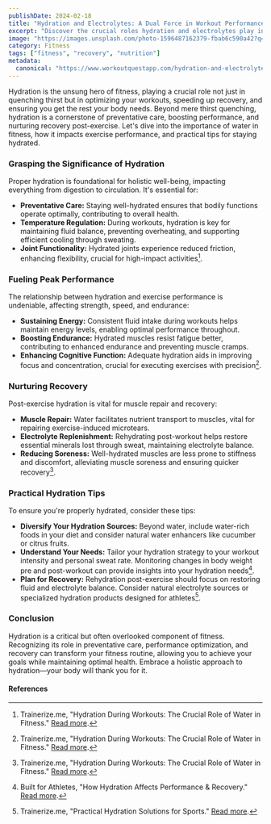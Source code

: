```yaml
---
publishDate: 2024-02-18
title: "Hydration and Electrolytes: A Dual Force in Workout Performance and Recovery"
excerpt: "Discover the crucial roles hydration and electrolytes play in enhancing athletic performance and accelerating recovery, ensuring your fitness journey is both effective and safe."
image: "https://images.unsplash.com/photo-1596487162379-fbab6c590a42?q=80&w=1932&auto=format&fit=crop&ixlib=rb-4.0.3&ixid=M3wxMjA3fDB8MHxwaG90by1wYWdlfHx8fGVufDB8fHx8fA%3D%3D"
category: Fitness
tags: ["fitness", "recovery", "nutrition"]
metadata:
  canonical: "https://www.workoutquestapp.com/hydration-and-electrolytes-a-dual-force-in-workout-performance-and-recovery"
---
```


Hydration is the unsung hero of fitness, playing a crucial role not just in quenching thirst but in optimizing your workouts, speeding up recovery, and ensuring you get the rest your body needs. Beyond mere thirst quenching, hydration is a cornerstone of preventative care, boosting performance, and nurturing recovery post-exercise. Let's dive into the importance of water in fitness, how it impacts exercise performance, and practical tips for staying hydrated.

### Grasping the Significance of Hydration

Proper hydration is foundational for holistic well-being, impacting everything from digestion to circulation. It's essential for:

- **Preventative Care:** Staying well-hydrated ensures that bodily functions operate optimally, contributing to overall health.
- **Temperature Regulation:** During workouts, hydration is key for maintaining fluid balance, preventing overheating, and supporting efficient cooling through sweating.
- **Joint Functionality:** Hydrated joints experience reduced friction, enhancing flexibility, crucial for high-impact activities[^1].

### Fueling Peak Performance

The relationship between hydration and exercise performance is undeniable, affecting strength, speed, and endurance:

- **Sustaining Energy:** Consistent fluid intake during workouts helps maintain energy levels, enabling optimal performance throughout.
- **Boosting Endurance:** Hydrated muscles resist fatigue better, contributing to enhanced endurance and preventing muscle cramps.
- **Enhancing Cognitive Function:** Adequate hydration aids in improving focus and concentration, crucial for executing exercises with precision[^1].

### Nurturing Recovery

Post-exercise hydration is vital for muscle repair and recovery:

- **Muscle Repair:** Water facilitates nutrient transport to muscles, vital for repairing exercise-induced microtears.
- **Electrolyte Replenishment:** Rehydrating post-workout helps restore essential minerals lost through sweat, maintaining electrolyte balance.
- **Reducing Soreness:** Well-hydrated muscles are less prone to stiffness and discomfort, alleviating muscle soreness and ensuring quicker recovery[^1].

### Practical Hydration Tips

To ensure you're properly hydrated, consider these tips:

- **Diversify Your Hydration Sources:** Beyond water, include water-rich foods in your diet and consider natural water enhancers like cucumber or citrus fruits.
- **Understand Your Needs:** Tailor your hydration strategy to your workout intensity and personal sweat rate. Monitoring changes in body weight pre and post-workout can provide insights into your hydration needs[^2].
- **Plan for Recovery:** Rehydration post-exercise should focus on restoring fluid and electrolyte balance. Consider natural electrolyte sources or specialized hydration products designed for athletes[^3].

### Conclusion

Hydration is a critical but often overlooked component of fitness. Recognizing its role in preventative care, performance optimization, and recovery can transform your fitness routine, allowing you to achieve your goals while maintaining optimal health. Embrace a holistic approach to hydration—your body will thank you for it.

#### References

[^1]: Trainerize.me, "Hydration During Workouts: The Crucial Role of Water in Fitness." [Read more](https://www.trainerize.me/articles/hydration-during-workouts-the-crucial-role-of-water-in-fitness/).
[^2]: Built for Athletes, "How Hydration Affects Performance & Recovery." [Read more](https://builtforathletes.com/blogs/news/how-hydration-affects-performance-recovery).
[^3]: Trainerize.me, "Practical Hydration Solutions for Sports." [Read more](https://www.ncbi.nlm.nih.gov/pmc/articles/PMC6900509/).
